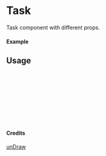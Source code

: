 
<Meta of={Task} title="unDraw/Task" />

# Task

Task component with different props.

#### Example

<Canvas of={Task.Primary} />

## Usage

```ts
import { Task } from "yadl-ui";

const Example = () => {
  return (
      <Task />
  );
};

export default Example;
```

#### Credits
[unDraw](https://undraw.co/illustrations)
